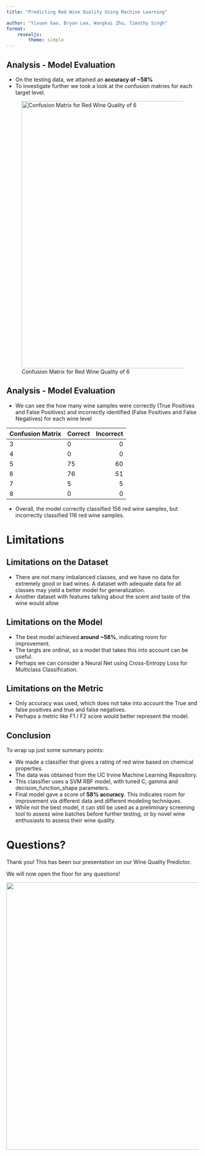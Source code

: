 ```yaml
---
title: "Predicting Red Wine Quality Using Machine Learning"

author: "Yixuan Gao, Bryan Lee, Wangkai Zhu, Timothy Singh"
format: 
    revealjs:
        theme: simple
---
```


## Analysis - Model Evaluation


- On the testing data, we attained an **accuracy of ~58%**
- To investigate further we took a look at the confusion matries for each target level.

::: {.pull-up}
![Confusion Matrix for Red Wine Quality of 6](img/confusion_matrix_class_6.png){width=700 fig-align="center"}
:::

## Analysis - Model Evaluation

- We can see the how many wine samples were correctly (True Positives and False Positives) and incorrectly identified (False Positives and False Negatives) for each wine level

| Confusion Matrix | Correct | Incorrect |
|------------------|:--------|----------:|
| 3                | 0       |         0 |
| 4                | 0       |         0 |
| 5                | 75      |        60 |
| 6                | 76      |        51 |
| 7                | 5       |         5 |
| 8                | 0       |         0 |


- Overall, the model correctly classified $156$ red wine samples, but incorrectly classified $116$ red wine samples.

# Limitations

## Limitations on the Dataset
- There are not many imbalanced classes, and we have no data for extremely good or bad wines. A dataset with adequate data for all classes may yield a better model for generalization.
- Another dataset with features talking about the scent and taste of the wine would allow 

## Limitations on the Model
- The best model achieved **around ~58%**, indicating room for improvement.
- The targts are ordinal, so a model that takes this into account can be useful.
- Perhaps we can consider a Neural Net using Cross-Entropy Loss for Multiclass Classification.

## Limitations on the Metric
- Only accuracy was used, which does not take into account the True and false positives and true and false negatives.
- Perhaps a metric like F1 / F2 score would better represent the model.


## Conclusion

To wrap up just some summary points:

- We made a classifier that gives a rating of red wine based on chemical properties.
- The data was obtained from the UC Irvine Machine Learning Repository.
- This classifier uses a SVM RBF model, with tuned C, gamma and decision_function_shape parameters.
- Final model gave a score of **58% accuracy**. This indicates room for improvement via different data and different modeling techniques.
- While not the best model, it can still be used as a preliminary screening tool to assess wine batches before further testing, or by novel wine enthusiasts to assess their wine quality.



# Questions?

Thank you! This has been our presentation on our Wine Quality Predictor. 

We will now open the floor for any questions!

::: {.pull-up}
![](img/thinking.jpg){width=700 fig-align="center"}
:::

